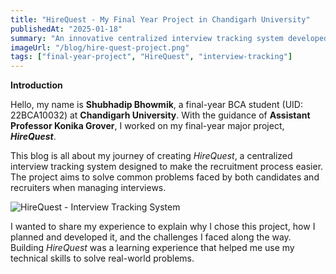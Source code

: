 ```yaml
---
title: "HireQuest - My Final Year Project in Chandigarh University"
publishedAt: "2025-01-18"
summary: "An innovative centralized interview tracking system developed as Shubhadip Bhowmik's final year project, focusing on simplifying the hiring process."
imageUrl: "/blog/hire-quest-project.png"
tags: ["final-year-project", "HireQuest", "interview-tracking"]
---
```


**Introduction**

Hello, my name is **Shubhadip Bhowmik**, a final-year BCA student (UID: 22BCA10032) at **Chandigarh University**. With the guidance of **Assistant Professor Konika Grover**, I worked on my final-year major project, **_HireQuest_**.

This blog is all about my journey of creating _HireQuest_, a centralized interview tracking system designed to make the recruitment process easier. The project aims to solve common problems faced by both candidates and recruiters when managing interviews.

![HireQuest - Interview Tracking System](/blog/hire-quest-project.png "Discover HireQuest, a centralized system for managing student interviews and tracking applications.")

I wanted to share my experience to explain why I chose this project, how I planned and developed it, and the challenges I faced along the way. Building _HireQuest_ was a learning experience that helped me use my technical skills to solve real-world problems.

